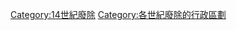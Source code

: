{{CatPair|13世紀廢除的行政區劃|}}
[[Category:14世紀廢除|Category:14世紀廢除]]
[[Category:各世紀廢除的行政區劃|Category:各世紀廢除的行政區劃]]